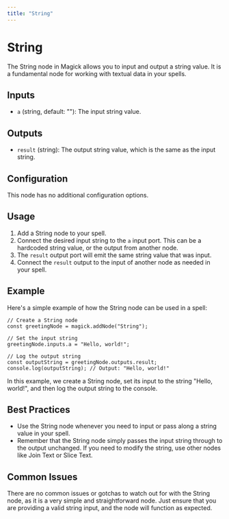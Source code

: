 ```yaml
---
title: "String"
---
```


# String

The String node in Magick allows you to input and output a string value. It is a fundamental node for working with textual data in your spells.

## Inputs

- `a` (string, default: ""): The input string value.

## Outputs

- `result` (string): The output string value, which is the same as the input string.

## Configuration

This node has no additional configuration options.

## Usage

1. Add a String node to your spell.
2. Connect the desired input string to the `a` input port. This can be a hardcoded string value, or the output from another node.
3. The `result` output port will emit the same string value that was input.
4. Connect the `result` output to the input of another node as needed in your spell.

## Example

Here's a simple example of how the String node can be used in a spell:

```
// Create a String node
const greetingNode = magick.addNode("String");

// Set the input string
greetingNode.inputs.a = "Hello, world!";

// Log the output string
const outputString = greetingNode.outputs.result;
console.log(outputString); // Output: "Hello, world!"
```

In this example, we create a String node, set its input to the string "Hello, world!", and then log the output string to the console.

## Best Practices

- Use the String node whenever you need to input or pass along a string value in your spell.
- Remember that the String node simply passes the input string through to the output unchanged. If you need to modify the string, use other nodes like Join Text or Slice Text.

## Common Issues

There are no common issues or gotchas to watch out for with the String node, as it is a very simple and straightforward node. Just ensure that you are providing a valid string input, and the node will function as expected.